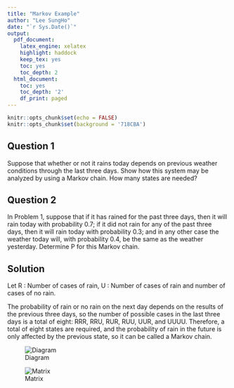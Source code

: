 ```yaml
---
title: "Markov Example"
author: "Lee SungHo"
date: "`r Sys.Date()`"
output:
  pdf_document:
    latex_engine: xelatex
    highlight: haddock
    keep_tex: yes
    toc: yes
    toc_depth: 2
  html_document:
    toc: yes
    toc_depth: '2'
    df_print: paged
---
```


```r
knitr::opts_chunk$set(echo = FALSE)
knitr::opts_chunk$set(background = '718CBA')

```


## Question 1



Suppose that whether or not it rains today depends on previous weather conditions through the last three days. Show how this system may be analyzed by using a Markov chain. How many states are needed?



## Question 2



In Problem 1, suppose that if it has rained for the past three days, then it will rain today with probability 0.7; if it did not rain for any of the past three days, then it will rain today with probability 0.3; and in any other case the weather today will, with probability 0.4, be the same as the weather yesterday. Determine P for this Markov chain.



## Solution



Let R : Number of cases of rain, U : Number of cases of rain and number of cases of no rain.

The probability of rain or no rain on the next day depends on the results of the previous three days, so the number of possible cases in the last three days is a total of eight: RRR, RRU, RUR, RUU, UUR, and UUUU. Therefore, a total of eight states are required, and the probability of rain in the future is only affected by the previous state, so it can be called a Markov chain.

![Diagram](./Markov_Sol_이성호.png)



![Matrix](./Markov_Sol_이성호2.png)